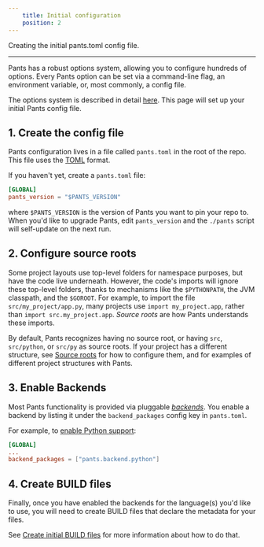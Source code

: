 ```yaml
---
    title: Initial configuration
    position: 2
---
```


Creating the initial pants.toml config file.

---

Pants has a robust options system, allowing you to configure hundreds of options. Every Pants option can be set via a command-line flag, an environment variable, or, most commonly, a config file.

The options system is described in detail [here](../../using-pants/key-concepts/options.mdx). This page will set up your initial Pants config file.

## 1. Create the config file

Pants configuration lives in a file called `pants.toml` in the root of the repo. This file uses the [TOML](https://github.com/toml-lang/toml) format. 

If you haven't yet, create a `pants.toml` file:
```toml title="pants.toml"
[GLOBAL]
pants_version = "$PANTS_VERSION"
```

where `$PANTS_VERSION` is the version of Pants you want to pin your repo to.  When you'd like to upgrade Pants, edit `pants_version` and the `./pants` script will self-update on the next run.

## 2. Configure source roots

Some project layouts use top-level folders for namespace purposes, but have the code live underneath. However, the code's imports will ignore these top-level folders, thanks to mechanisms like the `$PYTHONPATH`, the JVM classpath, and the `$GOROOT`. For example, to import the file `src/my_project/app.py`, many projects use `import my_project.app`, rather than `import src.my_project.app`. _Source roots_ are how Pants understands these imports.

By default, Pants recognizes having no source root, or having `src`, `src/python`, or `src/py` as source roots. If your project has a different structure, see [Source roots](../../using-pants/key-concepts/source-roots.mdx) for how to configure them, and for examples of different project structures with Pants.

## 3. Enable Backends

Most Pants functionality is provided via pluggable [_backends_](../../using-pants/key-concepts/backends.mdx). You enable a backend by listing it under the `backend_packages` config key in `pants.toml`.

For example, to [enable Python support](../../python/overview/enabling-python-support.mdx):
```toml title="pants.toml"
[GLOBAL]
...
backend_packages = ["pants.backend.python"]
```

## 4. Create BUILD files

Finally, once you have enabled the backends for the language(s) you'd like to use, you will need to create BUILD files that declare the metadata for your files.

See [Create initial BUILD files](./create-initial-build-files.mdx) for more information about how to do that.
